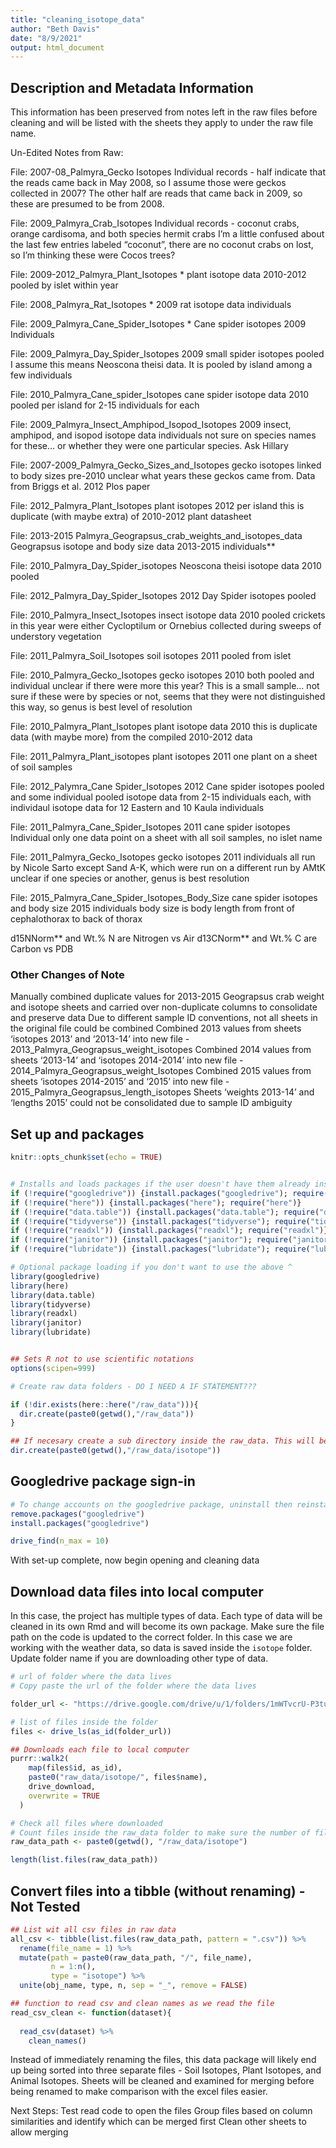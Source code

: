 ```yaml
---
title: "cleaning_isotope_data"
author: "Beth Davis"
date: "8/9/2021"
output: html_document
---
```


## Description and Metadata Information 

  This information has been preserved from notes left in the raw files before cleaning and will be listed with the sheets they apply to under the raw file name.
  
Un-Edited Notes from Raw:
    
  File: 2007-08_Palmyra_Gecko Isotopes
  Individual records - half indicate that the reads came back in May 2008, so I       assume those were geckos collected in 2007? The other half are reads that came     back in 2009, so these are presumed to be from 2008.
    
  File: 2009_Palmyra_Crab_Isotopes
  Individual records - coconut crabs, orange cardisoma, and both species hermit        crabs
  I'm a little confused about the last few entries labeled "coconut", there are no     coconut crabs on lost, so I'm thinking these were Cocos trees?


  File: 2009-2012_Palmyra_Plant_Isotopes
  * plant isotope data	2010-2012	pooled by islet within year

  File: 2008_Palmyra_Rat_Isotopes
  * 2009	rat isotope data	individuals
    
  File: 2009_Palmyra_Cane_Spider_Isotopes
  * Cane spider isotopes	2009	Individuals

  File: 2009_Palmyra_Day_Spider_Isotopes
  2009	small spider isotopes	pooled	I assume this means Neoscona theisi data. It     is pooled by island among a few individuals

  File: 2010_Palmyra_Cane_spider_Isotopes
  cane spider isotope data	2010	pooled per island for 2-15 individuals for each

  File: 2009_Palmyra_Insect_Amphipod_Isopod_Isotopes
  2009	insect, amphipod, and isopod isotope data	individuals	not sure on species    names for these… or whether they were one particular species. Ask Hillary
  
  File: 2007-2009_Palmyra_Gecko_Sizes_and_Isotopes
  gecko isotopes linked to body sizes	pre-2010	unclear what years these geckos      came from. Data from Briggs et al. 2012 Plos paper
  
  File: 2012_Palmyra_Plant_Isotopes
  plant isotopes	2012	per island	this is duplicate (with maybe extra) of         2010-2012 plant datasheet
  
  File: 2013-2015 Palmyra_Geograpsus_crab_weights_and_isotopes_data
  Geograpsus isotope and body size data	2013-2015	individuals**
  
  File: 2010_Palmyra_Day_Spider_isotopes
  Neoscona theisi isotope data	2010	pooled
  
  File: 2012_Palmyra_Day_Spider_Isotopes
  2012	Day Spider isotopes	pooled
  
  File: 2010_Palmyra_Insect_Isotopes
  insect isotope data	2010	pooled	crickets in this year were either Cycloptilum    or Ornebius collected during sweeps of understory vegetation
  
  File: 2011_Palmyra_Soil_Isotopes
  soil isotopes	2011	pooled from islet	

  File: 2010_Palmyra_Gecko_Isotopes
  gecko isotopes	2010	both pooled and individual	unclear if there were more this     year? This is a small sample…
			not sure if these were by species or not, seems that they were not                 distinguished this way, so genus is best level of resolution

  File: 2010_Palmyra_Plant_Isotopes
  plant isotope data	2010	this is duplicate data (with maybe more) from the        compiled 2010-2012 data

  File: 2011_Palmyra_Plant_isotopes
  plant isotopes	2011	one plant on a sheet of soil samples


  File: 2012_Palymra_Cane Spider_Isotopes
  2012	Cane spider isotopes	pooled and some individual	pooled isotope data from     2-15 individuals each, with individaul isotope data for 12 Eastern and 10 Kaula     individuals
  
  File: 2011_Palmyra_Cane_Spider_Isotopes
  2011	cane spider isotopes	Individual	only one data point on a sheet with all    soil samples, no islet name

  File: 2011_Palmyra_Gecko_Isotopes
  gecko isotopes	2011	individuals	all run by Nicole Sarto except Sand A-K, which     were run on a different run by AMtK
	unclear if one species or another, genus is best resolution

  File: 2015_Palmyra_Cane_Spider_Isotopes_Body_Size
  cane spider isotopes and body size	2015	individuals	body size is body length     from front of cephalothorax to back of thorax
  
  d15NNorm**	and Wt.% N are Nitrogen vs Air
  d13CNorm**	and Wt.% C are Carbon vs PDB
  

### Other Changes of Note
  Manually combined duplicate values for 2013-2015 Geograpsus crab weight and        isotope sheets and carried over non-duplicate columns to consolidate and preserve     data
  Due to different sample ID conventions, not all sheets in the original file could     be combined
  Combined 2013 values from sheets 'isotopes 2013' and '2013-14' into new file -      2013_Palmyra_Geograpsus_weight_isotopes
  Combined 2014 values from sheets '2013-14' and 'isotopes 2014-2014' into new file - 2014_Palmyra_Geograpsus_weight_Isotopes
  Combined 2015 values from sheets 'isotopes 2014-2015' and '2015' into new file - 2015_Palmyra_Geograpsus_length_isotopes
  Sheets 'weights 2013-14' and 'lengths 2015' could not be consolidated due to sample ID ambiguity


## Set up and packages

```r
knitr::opts_chunk$set(echo = TRUE)


# Installs and loads packages if the user doesn't have them already installed
if (!require("googledrive")) {install.packages("googledrive"); require("googledrive")}
if (!require("here")) {install.packages("here"); require("here")}
if (!require("data.table")) {install.packages("data.table"); require("data.table")}
if (!require("tidyverse")) {install.packages("tidyverse"); require("tidyverse")}
if (!require("readxl")) {install.packages("readxl"); require("readxl")}
if (!require("janitor")) {install.packages("janitor"); require("janitor")}
if (!require("lubridate")) {install.packages("lubridate"); require("lubridate")}

# Optional package loading if you don't want to use the above ^
library(googledrive)
library(here)
library(data.table)
library(tidyverse)
library(readxl)
library(janitor)
library(lubridate)


## Sets R not to use scientific notations
options(scipen=999) 

# Create raw data folders - DO I NEED A IF STATEMENT???

if (!dir.exists(here::here("/raw_data"))){
  dir.create(paste0(getwd(),"/raw_data"))
}

## If necesary create a sub directory inside the raw_data. This will be the case for projects that will end up in more than one package.
dir.create(paste0(getwd(),"/raw_data/isotope"))
```

## Googledrive package sign-in

```r
# To change accounts on the googledrive package, uninstall then reinstall the package. Run a googledrive function to prompt the sign-in selection screen
remove.packages("googledrive")
install.packages("googledrive")

drive_find(n_max = 10)
```

With set-up complete, now begin opening and cleaning data


## Download data files into local computer

In this case, the project has multiple types of data. Each type of data will be cleaned in its own Rmd and will become its own package. 
Make sure the file path on the code is updated to the correct folder. In this case we are working with the weather data, so data is saved inside the `isotope` folder. Update folder name if you are downloading other type of data.

```r
# url of folder where the data lives
# Copy paste the url of the folder where the data lives

folder_url <- "https://drive.google.com/drive/u/1/folders/1mWTvcrU-P3tu5brHKXArBbgoV-NbnVzd"

# list of files inside the folder
files <- drive_ls(as_id(folder_url))

## Downloads each file to local computer
purrr::walk2(
    map(files$id, as_id),
    paste0("raw_data/isotope/", files$name),
    drive_download,
    overwrite = TRUE
  )

# Check all files where downloaded
# Count files inside the raw_data folder to make sure the number of files downloaded is what is expected.
raw_data_path <- paste0(getwd(), "/raw_data/isotope")

length(list.files(raw_data_path))

```


## Convert files into a tibble (without renaming) - Not Tested

```r

## List wit all csv files in raw data
all_csv <- tibble(list.files(raw_data_path, pattern = ".csv")) %>% 
  rename(file_name = 1) %>% 
  mutate(path = paste0(raw_data_path, "/", file_name),
         n = 1:n(),
         type = "isotope") %>% 
  unite(obj_name, type, n, sep = "_", remove = FALSE)

## function to read csv and clean names as we read the file
read_csv_clean <- function(dataset){
  
  read_csv(dataset) %>% 
    clean_names()
```

Instead of immediately renaming the files, this data package will likely end up being sorted into three separate files - Soil Isotopes, Plant Isotopes, and Animal Isotopes.
Sheets will be cleaned and examined for merging before being renamed to make comparison with the excel files easier.


Next Steps:
Test read code to open the files
Group files based on column similarities and identify which can be merged first
Clean other sheets to allow merging

